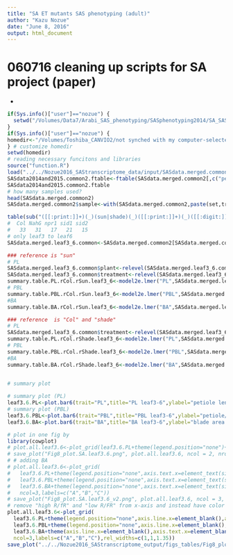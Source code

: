 ```yaml
---
title: "SA ET mutants SAS phenotyping (adult)"
author: "Kazu Nozue"
date: "June 8, 2016"
output: html_document
---
```

#  060716 cleaning up scripts for SA project (paper) 
* 
```r
if(Sys.info()["user"]=="nozue") {
  setwd("/Volumes/Data7/Arabi_SAS_phenotyping/SASphenotyping2014/SA_SASproject_scripts/")
}
if(Sys.info()["user"]=="nozue") {
homedir<-"/Volumes/Toshiba_CANVIO2/not synched with my computer-selected/Nozue2016_SAStranscriptome_scripts/SA_SASproject_scripts"
} # customize homedir
setwd(homedir)
# reading necessary funcitons and libraries
source("function.R")
load("../../Nozue2016_SAStranscriptome_data/input/SASdata.merged.common2.Rdata")
SASdata2014and2015.common2.ftable<-ftable(SASdata.merged.common2[,c("petioleLength","treatment","set","plant")],col.vars=c("set"),row.vars=c("plant","treatment"))
SASdata2014and2015.common2.ftable
# how many samples used?
head(SASdata.merged.common2)
SASdata.merged.common2$sample<-with(SASdata.merged.common2,paste(set,treatment,plant,rep,sep="_"))

table(sub("([[:print:]]+)(_)(sun|shade)(_)([[:print:]]+)(_)([[:digit:]]+)","\\5",unique(SASdata.merged.common2$sample)))
#  Col NahG npr1 sid1 sid2 
#   33   31   17   21   15 
# only leaf3 to leaf6
SASdata.merged.leaf3_6.common<-SASdata.merged.common2[SASdata.merged.common2$leaf>2&SASdata.merged.common2$leaf<7,]

### reference is "sun"
# PL
SASdata.merged.leaf3_6.common$plant<-relevel(SASdata.merged.leaf3_6.common$plant,ref="Col")
SASdata.merged.leaf3_6.common$treatment<-relevel(SASdata.merged.leaf3_6.common$treatment,ref="sun")
summary.table.PL.rCol.rSun.leaf3_6<-model2e.lmer("PL",SASdata.merged.leaf3_6.common,"Col","sun",lmer(petioleLength~plant*treatment  + (1 | leaf) + (treatment | set),data=SASdata.merged.leaf3_6.common),saveplot=T) 
# PBL
summary.table.PBL.rCol.rSun.leaf3_6<-model2e.lmer("PBL",SASdata.merged.leaf3_6.common,"Col","sun",lmer(petiole_bladeLength~plant*treatment  + (1 | leaf) + (treatment | set),data=SASdata.merged.leaf3_6.common),saveplot=T) 
#BA
summary.table.BA.rCol.rSun.leaf3_6<-model2e.lmer("BA",SASdata.merged.leaf3_6.common,"Col","sun",lmer(bladeArea~plant*treatment  + (1 | leaf) + (treatment | set),data=SASdata.merged.leaf3_6.common),saveplot=T) 

### reference  is "Col" and "shade"
# PL
SASdata.merged.leaf3_6.common$treatment<-relevel(SASdata.merged.leaf3_6.common$treatment,ref="shade")
summary.table.PL.rCol.rShade.leaf3_6<-model2e.lmer("PL",SASdata.merged.leaf3_6.common,"Col","shade",lmer(petioleLength~plant*treatment  + (1|leaf) + (treatment | set),data=SASdata.merged.leaf3_6.common),saveplot=T) 
# PBL
summary.table.PBL.rCol.rShade.leaf3_6<-model2e.lmer("PBL",SASdata.merged.leaf3_6.common,"Col","shade",lmer(petiole_bladeLength~plant*treatment  + (1 | leaf) + (treatment | set),data=SASdata.merged.leaf3_6.common),saveplot=T) 
#BA
summary.table.BA.rCol.rShade.leaf3_6<-model2e.lmer("BA",SASdata.merged.leaf3_6.common,"Col","shade",lmer(bladeArea~plant*treatment  + (1 | leaf) + (treatment | set),data=SASdata.merged.leaf3_6.common),saveplot=T) 

       
# summary plot

# summary plot (PL)
leaf3.6.PL<-plot.bar6(trait="PL",title="PL leaf3-6",ylabel="petiole length (mm)",data.input=merge(summary.table.PL.rCol.rSun.leaf3_6,summary.table.PL.rCol.rShade.leaf3_6,by="plant"),save.plot=F,show.plot=T,rownum=1,RFRratio=T)+ scale_fill_manual( values = c("high \nR/FR" = "red","low \nR/FR" = "darkred")) + scale_colour_manual( values = c("high \nR/FR" = "red","low \nR/FR" = "darkred"))
# summary plot (PBL)
leaf3.6.PBL<-plot.bar6(trait="PBL",title="PBL leaf3-6",ylabel="petiole/blade length",data.input=merge(summary.table.PBL.rCol.rSun.leaf3_6,summary.table.PBL.rCol.rShade.leaf3_6,by="plant"),save.plot=F,show.plot=T,rownum=1,RFRratio=T)+ scale_fill_manual( values = c("high \nR/FR" = "red","low \nR/FR" = "darkred")) + scale_colour_manual( values = c("high \nR/FR" = "red","low \nR/FR" = "darkred"))
leaf3.6.BA<-plot.bar6(trait="BA",title="BA leaf3-6",ylabel="blade area (mm^2)",data.input=merge(summary.table.BA.rCol.rSun.leaf3_6,summary.table.BA.rCol.rShade.leaf3_6,by="plant"),save.plot=F,show.plot=T,rownum=1,RFRratio=T)+ scale_fill_manual( values = c("high \nR/FR" = "red","low \nR/FR" = "darkred")) + scale_colour_manual( values = c("high \nR/FR" = "red","low \nR/FR" = "darkred"))

# plot in one fig by 
library(cowplot)
# plot.all.leaf3.6<-plot_grid(leaf3.6.PL+theme(legend.position="none")+labs(title=""),leaf3.6.PBL+theme(legend.position="none")+labs(title=""), ncol=2,labels=c("A","B"))
# save_plot("Fig8_plot.SA.leaf3.6.png", plot.all.leaf3.6, ncol = 2, nrow = 1,base_aspect_ratio = 0.8)
# # adding BA
# plot.all.leaf3.6<-plot_grid(
#   leaf3.6.PL+theme(legend.position="none",axis.text.x=element_text(size=8,vjust=0.5))+labs(title=""),
#   leaf3.6.PBL+theme(legend.position="none",axis.text.x=element_text(size=8,vjust=0.5))+labs(title=""), 
#   leaf3.6.BA+theme(legend.position="none",axis.text.x=element_text(size=8,vjust=0.5))+labs(title=""),
#   ncol=3,labels=c("A","B","C"))
# save_plot("Fig8_plot.SA.leaf3.6_v2.png", plot.all.leaf3.6, ncol = 3, nrow = 1,base_aspect_ratio = 0.8)
# remove "high R/fR" and "low R/FR" from x-axis and instead have color key.
plot.all.leaf3.6<-plot_grid(
  leaf3.6.PL+theme(legend.position="none",axis.line.x=element_blank(),axis.text.x=element_blank(),axis.ticks.x = element_blank())+labs(title=""),
  leaf3.6.PBL+theme(legend.position="none",axis.line.x=element_blank(),axis.text.x=element_blank(),axis.ticks.x = element_blank())+labs(title=""), 
  leaf3.6.BA+theme(axis.line.x=element_blank(),axis.text.x=element_blank(),axis.ticks.x = element_blank(),legend.title=element_blank())+labs(title=""),
  ncol=3,labels=c("A","B","C"),rel_widths=c(1,1,1.35))
save_plot("../../Nozue2016_SAStranscriptome_output/figs_tables/Fig8_plot.SA.leaf3.6_v3.png", plot.all.leaf3.6, ncol = 3, nrow = 1,base_aspect_ratio = 0.8)

```


